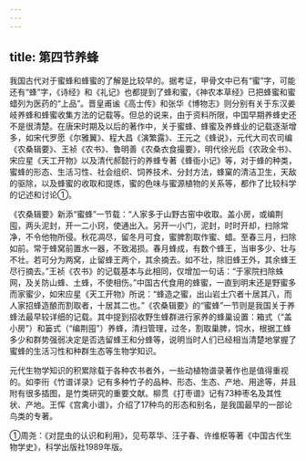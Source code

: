```yaml
---
---
---
```

title: 第四节养蜂
---



我国古代对于蜜蜂和蜂蜜的了解是比较早的。据考证，甲骨文中已有“蜜”字，可能还有“蜂”字，《诗经》和《礼记》也都提到了蜂和蜜，《神农本草经》已把蜂蜜和蜜蜡列为医药的“上品”。晋皇甫谧《高士传》和张华《博物志》则分别有关于东汉姜岐养蜂和蜂蜜收集方法的记载等。但总的说来，由于资料所限，中国早期养蜂史还不是很清楚。在唐宋时期及以后的著作中，关于蜜蜂、蜂蜜及养蜂业的记载逐渐增多，如宋代罗愿《尔雅翼》、程大昌《演繁露》、王元之《蜂说》，元代大司农司编《农桑辑要》、王祯《农书》、鲁明善《农桑衣食撮要》，明代徐光启《农政全书》、宋应星《天工开物》以及清代郝懿行的养蜂专著《蜂衙小记》等，对于蜂的种类，蜜蜂的形态、生活习性、社会组织、饲养技术、分封方法，蜂窠的清洁卫生，天敌的驱除，以及蜂蜜的收取和提炼，蜜的色味与蜜源植物的关系等，都作了比较科学的记述和讨论①。

《农桑辑要》新添“蜜蜂”一节载：“人家多于山野古窑中收取。盖小房，或编荆囤，两头泥封，开一二小窍，使通出入。另开一小门，泥封，时时开却，扫除常净，不令他物所侵。秋花凋尽，留冬月可食，蜜脾割取作蜜、蜡。至春三月，扫除如前。常于蜂窝前置水一器，不致渴损。春月蜂成，有数个蜂王，当审多少、壮与不壮。若可分为两窝，止留蜂王两个，其余摘去。如不壮，除旧蜂王外，其余蜂王尽行摘去。”王祯《农书》的记载基本与此相同，仅增加一句话：“于家院扫除蛛网，及关防山蜂、土蜂，不使相伤。”中国古代食用的蜂蜜，一直到明末还是野蜜多而家蜜少，如宋应星《天工开物》所说：“蜂造之蜜，出山岩土穴者十居其八，而人家招蜂造酿而割取者，十居其二也。”《农桑辑要》的“蜜蜂”一节则是我国关于养蜂法最早较详细的记载。其中提到招收野生蜂群进行家养的蜂巢设置：箱式（“盖小房”）和篓式（“编荆囤”）养蜂，清扫管理，过冬，割取巢脾，饲水，根据工蜂多少和群势强弱决定是否选留蜂王和分蜂等，说明当时人们已经相当清楚地掌握了蜜蜂的生活习性和种群生态等生物学知识。

元代生物学知识的积累除载于各种农书者外，一些动植物谱录著作也是值得重视的。如李衎《竹谱详录》记有多种竹子的品种、形态、生态、产地、用途等，并且附有很多插图，是竹类研究的重要文献。柳贯《打枣谱》记有73种枣名及其性状、产地。王恽《宫禽小谱》，介绍了17种鸟的形态和别名，是我国最早的一部论鸟类的专著。

①周尧：《对昆虫的认识和利用》，见苟萃华、汪子春、许维枢等著《中国古代生物学史》，科学出版社1989年版。